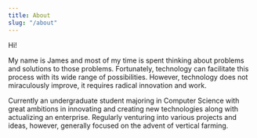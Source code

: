 ```yaml
---
title: About
slug: "/about"
---
```


Hi!

My name is James and most of my time is spent thinking about problems and solutions to those problems. Fortunately, technology can facilitate this process with its wide range of possibilities. However, technology does not miraculously improve, it requires radical innovation and work.

Currently an undergraduate student majoring in Computer Science with great ambitions in innovating and creating new technologies along with actualizing an enterprise. Regularly venturing into various projects and ideas, however, generally focused on the advent of vertical farming.